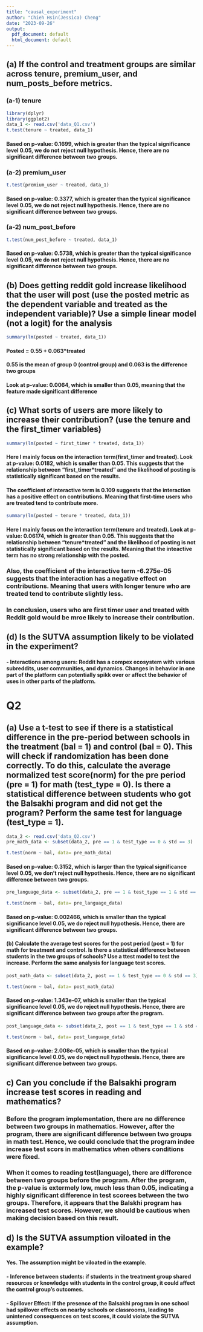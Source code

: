 ---
title: "causal_experiment"
author: "Chieh Hsin(Jessica) Cheng"
date: "2023-09-26"
output:
  pdf_document: default
  html_document: default
---
## (a) If the control and treatment groups are similar across tenure, premium_user, and num_posts_before metrics.
### (a-1) tenure 
```{r}
library(dplyr)
library(ggplot2)
data_1 <- read.csv('data_Q1.csv')
t.test(tenure ~ treated, data_1)
```
#### Based on p-value: 0.1699, which is greater than the typical significance level 0.05, we do not reject null hypothesis. Hence, there are no significant difference between two groups.

### (a-2) premium_user
```{r}
t.test(premium_user ~ treated, data_1)
```
#### Based on p-value: 0.3377, which is greater than the typical significance level 0.05, we do not reject null hypothesis. Hence, there are no significant difference between two groups.

### (a-2) num_post_before
```{r}
t.test(num_post_before ~ treated, data_1)
```
#### Based on p-value: 0.5738, which is greater than the typical significance level 0.05, we do not reject null hypothesis. Hence, there are no significant difference between two groups.

## (b) Does getting reddit gold increase likelihood that the user will post (use the posted metric as the dependent variable and treated as the independent variable)? Use a simple linear model (not a logit) for the analysis

```{r}
summary(lm(posted ~ treated, data_1))
```
#### Posted = 0.55 + 0.063*treated
#### 0.55 is the mean of group 0 (control group) and 0.063 is the difference two groups
#### Look at p-value: 0.0064, which is smaller than 0.05, meaning that the feature made significant difference

## (c) What sorts of users are more likely to increase their contribution? (use the tenure and the first_timer variables)

```{r}
summary(lm(posted ~ first_timer * treated, data_1))
```

#### Here I mainly focus on the interaction term(first_timer and treated). Look at p-value: 0.0182, which is smaller than 0.05. This suggests that the relationship between "first_timer*treated" and the likelihood of posting is statistically significant based on the results.
#### The coefficient of interactive term is 0.109 suggests that the interaction has a positive effect on contributions. Meaning that first-time users who are treated tend to contribute more.

```{r}
summary(lm(posted ~ tenure * treated, data_1))
```
#### Here I mainly focus on the interaction term(tenure and treated). Look at p-value: 0.06174, which is greater than 0.05. This suggests that the relationship between "tenure*treated" and the likelihood of posting is not statistically significant based on the results. Meaning that the inteactive term has no strong relationship with the posted.
### Also, the coefficient of the interactive term -6.275e-05 suggests that the interaction has a negative effect on contributions. Meaning that users with longer tenure who are treated tend to contribute slightly less.

### In conclusion, users who are first timer user and treated with Reddit gold would be mroe likely to increase their contribution.

## (d) Is the SUTVA assumption likely to be violated in the experiment? 
#### - Interactions among users: Reddit has a compex ecosystem with various subreddits, user communities, and dynamics. Changes in behavior in one part of the platform can potentially spikk over or affect the behavior of uses in other parts of the platform.


# Q2
## (a) Use a t-test to see if there is a statistical difference in the pre-period between schools in the treatment (bal = 1) and control (bal = 0). This will check if randomization has been done correctly. To do this, calculate the average normalized test score(norm) for the pre period (pre = 1) for math (test_type = 0). Is there a statistical difference between students who got the Balsakhi program and did not get the program? Perform the same test for language (test_type = 1). 
```{r}
data_2 <- read.csv('data_Q2.csv')
pre_math_data <- subset(data_2, pre == 1 & test_type == 0 & std == 3)

t.test(norm ~ bal, data= pre_math_data)
```
#### Based on p-value: 0.3152, which is larger than the typical significance level 0.05, we don't reject null hypothesis. Hence, there are no significant difference between two groups.


```{r}
pre_language_data <- subset(data_2, pre == 1 & test_type == 1 & std == 3)

t.test(norm ~ bal, data= pre_language_data)
```
#### Based on p-value: 0.002466, which is smaller than the typical significance level 0.05, we do reject null hypothesis. Hence, there are significant difference between two groups.


#### (b) Calculate the average test scores for the post period (post = 1) for math for treatment and control. Is there a statistical difference between students in the two groups of schools? Use a ttest model to test the increase. Perform the same analysis for language test scores. 

```{r}
post_math_data <- subset(data_2, post == 1 & test_type == 0 & std == 3)

t.test(norm ~ bal, data= post_math_data)
```
#### Based on p-value: 1.343e-07, which is smaller than the typical significance level 0.05, we do reject null hypothesis. Hence, there are significant difference between two groups after the program.


```{r}
post_language_data <- subset(data_2, post == 1 & test_type == 1 & std == 3)

t.test(norm ~ bal, data= post_language_data)
```
#### Based on p-value: 2.008e-05, which is smaller than the typical significance level 0.05, we do reject null hypothesis. Hence, there are significant difference between two groups.

## c) Can you conclude if the Balsakhi program increase test scores in reading and mathematics? 
### Before the program implementation, there are no difference between two groups in mathematics. However, after the program, there are significant difference between two groups in math test. Hence, we could conclude that the program indee increase test scors in mathematics when others conditions were fixed.

### When it comes to reading test(language), there are difference between two groups before the program. After the program, the p-value is extermely low, much less than 0.05, indicating a highly significant difference in test scorees between the two groups. Therefore, it appears that the Balskhi program has increased test scores. However, we should be cautious when making decision based on this result.

## d) Is the SUTVA assumption viloated in the example?
#### Yes. The assumption might be viloated in the example. 
#### - Inference between students: if students in the treatment group shared resources or knowledge with students in the control group, it could affect the control group's outcomes.
#### - Spillover Effect: If the presence of the Balsakhi program in one school had spillover effects on nearby schools or classrooms, leading to unintened consequences on test scores, it could violate the SUTVA assumption.











